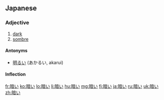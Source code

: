 ==Japanese==
{{ja-kanjitab|暗}}

===Adjective===
{{ja-adj|kk|decl=i|hira=くらい|rom=kurai}}

# [[dark]]
# [[sombre]]

====Antonyms====
*[[明るい]] (あかるい, akarui)

====Inflection====
{{ja-i|暗|くら|kura}}

[[fr:暗い]]
[[ko:暗い]]
[[lo:暗い]]
[[li:暗い]]
[[hu:暗い]]
[[mg:暗い]]
[[fj:暗い]]
[[ja:暗い]]
[[ru:暗い]]
[[uk:暗い]]
[[zh:暗い]]